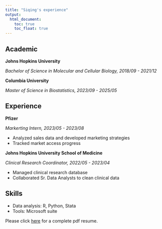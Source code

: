 ```yaml
---
title: "Siqing's experience"
output: 
  html_document:
    toc: true
    toc_float: true
---
```


## Academic 
**Johns Hopkins University**

*Bachelor of Science in Molecular and Cellular Biology, 2018/09 - 2021/12*

**Columbia University**

*Master of Science in Biostatistics, 2023/09 - 2025/05*

## Experience 
**Pfizer**

*Markerting Intern, 2023/05 - 2023/08*

* Analyzed sales data and developed marketing strategies 
* Tracked market access progress

**Johns Hopkins University School of Medicine**

*Clinical Research Coordinator, 2022/05 - 2023/04*

* Managed clinical research database
* Collaborated Sr. Data Analysts to clean clinical data

## Skills
* Data analysis: R, Python, Stata
* Tools: Microsoft suite 

Please click [here](SiqingWang_Resume_v1.pdf) for a complete pdf resume. 

